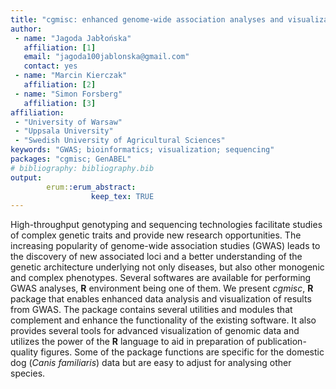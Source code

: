 ```yaml
---
title: "cgmisc: enhanced genome-wide association analyses and visualization"
author:
 - name: "Jagoda Jabłońska"
   affiliation: [1]
   email: "jagoda100jablonska@gmail.com"
   contact: yes
 - name: "Marcin Kierczak"
   affiliation: [2]
 - name: "Simon Forsberg"
   affiliation: [3]
affiliation:
 - "University of Warsaw"
 - "Uppsala University"
 - "Swedish University of Agricultural Sciences"
keywords: "GWAS; bioinformatics; visualization; sequencing"
packages: "cgmisc; GenABEL"
# bibliography: bibliography.bib
output:  
        erum::erum_abstract:
                  keep_tex: TRUE
---
```


High-throughput genotyping and sequencing technologies facilitate
studies of complex genetic traits and provide new research
opportunities. The increasing popularity of genome-wide association
studies (GWAS) leads to the discovery of new associated loci and a
better understanding of the genetic architecture underlying not only
diseases, but also other monogenic and complex phenotypes. Several
softwares are available for performing GWAS analyses, **R** environment
being one of them. We present *cgmisc*, **R** package that enables enhanced
data analysis and visualization of results from GWAS. The package
contains several utilities and modules that complement and enhance the
functionality of the existing software. It also provides several tools
for advanced visualization of genomic data and utilizes the power of the
**R** language to aid in preparation of publication-quality figures. Some of
the package functions are specific for the domestic dog (*Canis
familiaris*) data but are easy to adjust for analysing other species.

<!--  -->
<!-- **References** -->
<!-- 1. Kierczak M, Jabłońska J, Forsberg SKG, et al. (2015) cgmisc: enhanced genome-wide association analyses and visualization. Bioinformatics, 31, 3830-3831.
 2. Aulchenko Y.S., et al. (2007) GenABEL: an R library for genome-wide association analysis. Bioinformatics, 10, 1294–1296. -->

